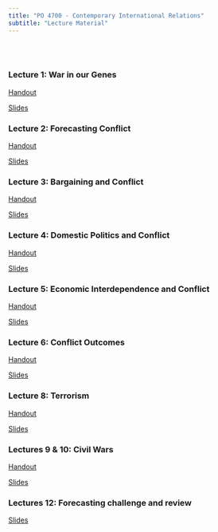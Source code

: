 ```yaml
---
title: "PO 4700 - Contemporary International Relations"
subtitle: "Lecture Material"
---
```


<br>
<br>

### Lecture 1: War in our Genes

[Handout](PO4700/War_in_our_Genes_handout.html)

[Slides](PO4700/War_in_our_Genes_slides.html)

### Lecture 2: Forecasting Conflict

[Handout](PO4700/Forecasting_Conflict_handout.html)

[Slides](PO4700/Forecasting_Conflict_slides.html)


### Lecture 3: Bargaining and Conflict

[Handout](PO4700/bargainingAndConflict_handout.html)

[Slides](PO4700/bargainingAndConflict_slides.html)

### Lecture 4: Domestic Politics and Conflict

[Handout](PO4700/DomesticPolitics_handout.html)

[Slides](PO4700/DomesticPolitics_slides.html)


### Lecture 5: Economic Interdependence and Conflict

[Handout](PO4700/EconInterdependence_handout.html)

[Slides](PO4700/EconInterdependence_slides.html)


### Lecture 6: Conflict Outcomes

[Handout]()

[Slides](PO4700/conflictOutcomes.html)

### Lecture 8: Terrorism

[Handout]()

[Slides](PO4700/terrorism_slides.html)

### Lectures 9 & 10: Civil Wars

[Handout]()

[Slides](PO4700/civilWarsSlides.html)


### Lectures 12: Forecasting challenge and review

[Slides](PO4700/review.html)
